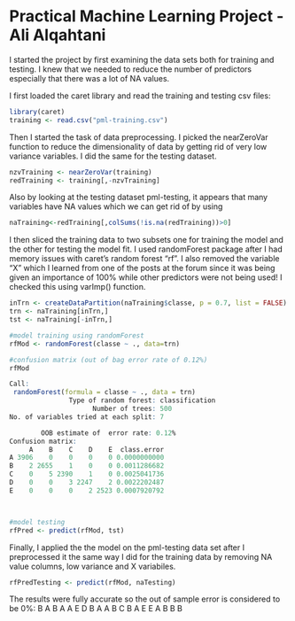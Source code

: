 Practical Machine Learning Project - Ali Alqahtani
========================================================
I started the project by first examining the data sets both for training and testing. I knew that we needed to reduce the number of predictors especially that there was a lot of NA values. 

I first loaded the caret library and read the training and testing csv files:

```r
library(caret)
training <- read.csv("pml-training.csv")

```

Then I started the task of data preprocessing. I picked the nearZeroVar function to reduce the dimensionality of data by getting rid of very low variance variables. I did the same for the testing dataset.

```r
nzvTraining <- nearZeroVar(training)
redTraining <- training[,-nzvTraining]
```

Also by looking at the testing dataset pml-testing, it appears that many variables have NA values which we can get rid of by using 
```r
naTraining<-redTraining[,colSums(!is.na(redTraining))>0]
```

I then sliced the training data to two subsets one for training the model and the other for testing the model fit. I used randomForest package after I had memory issues with caret's random forest "rf". I also removed the variable "X" which I learned from one of the posts at the forum since it was being given an importance of 100% while other predictors were not being used! I checked this using varImp() function.


```r
inTrn <- createDataPartition(naTraining$classe, p = 0.7, list = FALSE)
trn <- naTraining[inTrn,]
tst <- naTraining[-inTrn,]

#model training using randomForest
rfMod <- randomForest(classe ~ ., data=trn)

#confusion matrix (out of bag error rate of 0.12%)
rfMod

Call:
 randomForest(formula = classe ~ ., data = trn) 
               Type of random forest: classification
                     Number of trees: 500
No. of variables tried at each split: 7

        OOB estimate of  error rate: 0.12%
Confusion matrix:
     A    B    C    D    E  class.error
A 3906    0    0    0    0 0.0000000000
B    2 2655    1    0    0 0.0011286682
C    0    5 2390    1    0 0.0025041736
D    0    0    3 2247    2 0.0022202487
E    0    0    0    2 2523 0.0007920792



#model testing
rfPred <- predict(rfMod, tst)
```

Finally, I applied the the model on the pml-testing data set after I preprocessed it the same way I did for the training data by removing NA value columns, low variance and X variabiles.

```r
rfPredTesting <- predict(rfMod, naTesting)
```

The results were fully accurate so the out of sample error is considered to be 0%:
B  A  B  A  A  E  D  B  A  A  B  C  B  A  E  E  A  B  B  B 
